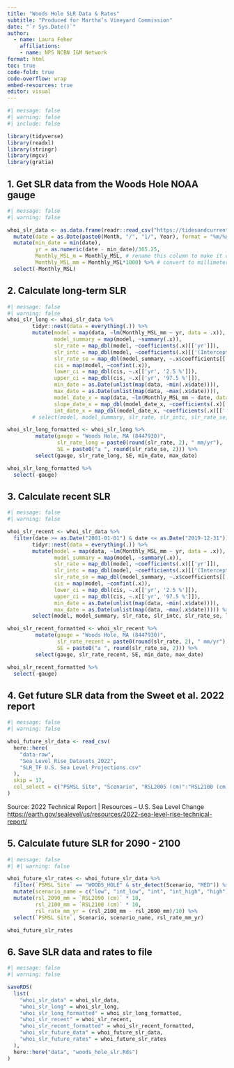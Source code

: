 ```yaml
---
title: "Woods Hole SLR Data & Rates"
subtitle: "Produced for Martha’s Vineyard Commission" 
date: "`r Sys.Date()`"
author:
  - name: Laura Feher
    affiliations: 
    - name: NPS NCBN I&M Network
format: html
toc: true 
code-fold: true
code-overflow: wrap
embed-resources: true
editor: visual
---
```


```r
#| message: false
#| warning: false
#| include: false

library(tidyverse)
library(readxl)
library(stringr)
library(mgcv)
library(gratia)
```

## 1. Get SLR data from the Woods Hole NOAA gauge

```r
#| message: false
#| warning: false

whoi_slr_data <- as.data.frame(readr::read_csv("https://tidesandcurrents.noaa.gov/sltrends/data/8447930_meantrend.csv", skip = 5, show_col_types = FALSE)) %>%
  mutate(date = as.Date(paste0(Month, "/", "1/", Year), format = "%m/%d/%Y")) %>%
  mutate(min_date = min(date),
         yr = as.numeric(date - min_date)/365.25,
         Monthly_MSL_m = Monthly_MSL, # rename this column to make it obvious that this is meters
         Monthly_MSL_mm = Monthly_MSL*1000) %>% # convert to millimeters for comparisons to SET/MH data
  select(-Monthly_MSL)
```

## 2. Calculate long-term SLR

```r
#| message: false
#| warning: false
whoi_slr_long <- whoi_slr_data %>%
        tidyr::nest(data = everything(.)) %>%
        mutate(model = map(data, ~lm(Monthly_MSL_mm ~ yr, data = .x)),
               model_summary = map(model, ~summary(.x)),
               slr_rate = map_dbl(model, ~coefficients(.x)[['yr']]),
               slr_intc = map_dbl(model, ~coefficients(.x)[['(Intercept)']]),
               slr_rate_se = map_dbl(model_summary, ~.x$coefficients[['yr', 'Std. Error']]),
               cis = map(model, ~confint(.x)),
               lower_ci = map_dbl(cis, ~.x[['yr', '2.5 %']]),
               upper_ci = map_dbl(cis, ~.x[['yr', '97.5 %']]),
               min_date = as.Date(unlist(map(data, ~min(.x$date)))),
               max_date = as.Date(unlist(map(data, ~max(.x$date)))),
               model_date_x = map(data, ~lm(Monthly_MSL_mm ~ date, data = .x)),
               slope_date_x = map_dbl(model_date_x, ~coefficients(.x)[['date']]),
               int_date_x = map_dbl(model_date_x, ~coefficients(.x)[['(Intercept)']])) #%>%
        # select(model, model_summary, slr_rate, slr_intc, slr_rate_se, lower_ci, upper_ci, min_date, max_date)

whoi_slr_long_formatted <- whoi_slr_long %>%
         mutate(gauge = "Woods Hole, MA (8447930)",
                slr_rate_long = paste0(round(slr_rate, 2), " mm/yr"),
                SE = paste0("± ", round(slr_rate_se, 2))) %>%
         select(gauge, slr_rate_long, SE, min_date, max_date)

whoi_slr_long_formatted %>%
  select(-gauge)
```

## 3. Calculate recent SLR

```r
#| message: false
#| warning: false

whoi_slr_recent <- whoi_slr_data %>%
  filter(date >= as.Date("2001-01-01") & date <= as.Date("2019-12-31")) %>%
        tidyr::nest(data = everything(.)) %>%
        mutate(model = map(data, ~lm(Monthly_MSL_mm ~ yr, data = .x)),
               model_summary = map(model, ~summary(.x)),
               slr_rate = map_dbl(model, ~coefficients(.x)[['yr']]),
               slr_intc = map_dbl(model, ~coefficients(.x)[['(Intercept)']]),
               slr_rate_se = map_dbl(model_summary, ~.x$coefficients[['yr', 'Std. Error']]),
               cis = map(model, ~confint(.x)),
               lower_ci = map_dbl(cis, ~.x[['yr', '2.5 %']]),
               upper_ci = map_dbl(cis, ~.x[['yr', '97.5 %']]),
               min_date = as.Date(unlist(map(data, ~min(.x$date)))),
               max_date = as.Date(unlist(map(data, ~max(.x$date))))) %>%
        select(model, model_summary, slr_rate, slr_intc, slr_rate_se, lower_ci, upper_ci, min_date, max_date)

whoi_slr_recent_formatted <- whoi_slr_recent %>%
         mutate(gauge = "Woods Hole, MA (8447930)",
                slr_rate_recent = paste0(round(slr_rate, 2), " mm/yr"),
                SE = paste0("± ", round(slr_rate_se, 2))) %>%
         select(gauge, slr_rate_recent, SE, min_date, max_date)

whoi_slr_recent_formatted %>%
  select(-gauge)
```

## 4. Get future SLR data from the Sweet et al. 2022 report

```r
#| message: false
#| warning: false  

whoi_future_slr_data <- read_csv(
  here::here(
    "data-raw",
    "Sea_Level_Rise_Datasets_2022",
    "SLR_TF U.S. Sea Level Projections.csv"
  ),
  skip = 17,
  col_select = c("PSMSL Site", "Scenario", "RSL2005 (cm)":"RSL2100 (cm)")
)
```

Source: 2022 Technical Report \| Resources – U.S. Sea Level Change <https://earth.gov/sealevel/us/resources/2022-sea-level-rise-technical-report/>

## 5. Calculate future SLR for 2090 - 2100

```r
#| message: false 
#| #| warning: false  

whoi_future_slr_rates <- whoi_future_slr_data %>% 
  filter(`PSMSL Site` == "WOODS_HOLE" & str_detect(Scenario, "MED")) %>%
  mutate(scenario_name = c("low", "int_low", "int", "int_high", "high")) %>%
  mutate(rsl_2090_mm = `RSL2090 (cm)` * 10, 
         rsl_2100_mm = `RSL2100 (cm)` * 10,
         rsl_rate_mm_yr = (rsl_2100_mm - rsl_2090_mm)/10) %>%   
  select(`PSMSL Site`, Scenario, scenario_name, rsl_rate_mm_yr)  

whoi_future_slr_rates
```

## 6. Save SLR data and rates to file

```r
#| message: false
#| warning: false

saveRDS(
  list(
    "whoi_slr_data" = whoi_slr_data,
    "whoi_slr_long" = whoi_slr_long,
    "whoi_slr_long_formatted" = whoi_slr_long_formatted,
    "whoi_slr_recent" = whoi_slr_recent,
    "whoi_slr_recent_formatted" = whoi_slr_recent_formatted,
    "whoi_slr_future_data" = whoi_future_slr_data,
    "whoi_slr_future_rates" = whoi_future_slr_rates
  ),
  here::here("data", "woods_hole_slr.Rds")
)
```
